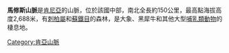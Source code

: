 '''馬修斯山脈'''是[[肯尼亞|肯尼亞]]的山脈，位於該國中部，南北全長約150公里，最高點海拔高度2,688米，有[[刺柏屬|刺柏屬]]和[[蘇鐵目|蘇鐵目]]的森林，是大象、黑犀牛和其他大型[[哺乳類動物|哺乳類動物]]的棲息地。

{{coord|1|15|N|37|15|E|display=title|region:KE_type:mountain_source:GNS-enwiki}}

{{Kenya-geo-stub}}
[[Category:肯亞山脈|Category:肯亞山脈]]